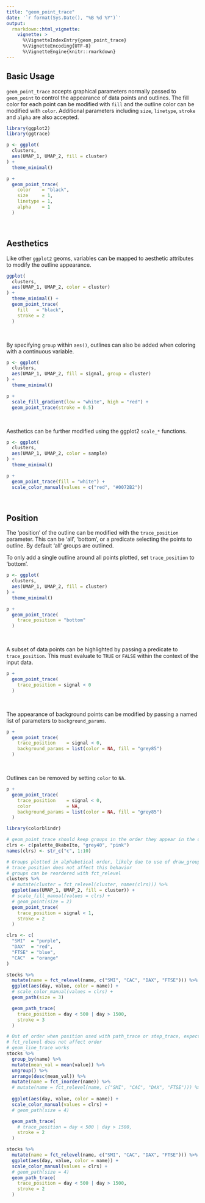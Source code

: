 ```yaml
---
title: "geom_point_trace"
date: '`r format(Sys.Date(), "%B %d %Y")`'
output:
  rmarkdown::html_vignette:
    vignette: >
      %\VignetteIndexEntry{geom_point_trace}
      %\VignetteEncoding{UTF-8}
      %\VignetteEngine{knitr::rmarkdown}
---
```


## Basic Usage

`geom_point_trace` accepts graphical parameters normally passed to `geom_point` to control the appearance of data points and outlines. The fill color for each point can be modified with `fill` and the outline color can be modified with `color`. Additional parameters including `size`, `linetype`, `stroke` and `alpha` are also accepted.

```r
library(ggplot2)
library(ggtrace)

p <- ggplot(
  clusters,
  aes(UMAP_1, UMAP_2, fill = cluster)
) + 
  theme_minimal()

p +
  geom_point_trace(
    color    = "black",
    size     = 1,
    linetype = 1,
    alpha    = 1
  )
```

<br>

## Aesthetics

Like other `ggplot2` geoms, variables can be mapped to aesthetic attributes to modify the outline appearance.

```r
ggplot(
  clusters,
  aes(UMAP_1, UMAP_2, color = cluster)
) +
  theme_minimal() +
  geom_point_trace(
    fill   = "black",
    stroke = 2
  )
```

<br>

By specifying `group` within `aes()`, outlines can also be added when coloring with a continuous variable.

```r
p <- ggplot(
  clusters,
  aes(UMAP_1, UMAP_2, fill = signal, group = cluster)
) +
  theme_minimal()

p +
  scale_fill_gradient(low = "white", high = "red") +
  geom_point_trace(stroke = 0.5)
```

<br>

Aesthetics can be further modified using the ggplot2 `scale_*` functions.

```r
p <- ggplot(
  clusters,
  aes(UMAP_1, UMAP_2, color = sample)
) +
  theme_minimal()

p +
  geom_point_trace(fill = "white") +
  scale_color_manual(values = c("red", "#0072B2"))
```

<br>

## Position

The 'position' of the outline can be modified with the `trace_position` parameter. This can be 'all', 'bottom', or a predicate selecting the points to outline. By default 'all' groups are outlined.

To only add a single outline around all points plotted, set `trace_position` to 'bottom'.

```r
p <- ggplot(
  clusters,
  aes(UMAP_1, UMAP_2, fill = cluster)
) +
  theme_minimal()

p +
  geom_point_trace(
    trace_position = "bottom"
  )
```

<br>

A subset of data points can be highlighted by passing a predicate to `trace_position`. This must evaluate to `TRUE` or `FALSE` within the context of the input data.

```r
p +
  geom_point_trace(
    trace_position = signal < 0
  )
```

<br>

The appearance of background points can be modified by passing a named list of parameters to `background_params`.

```r
p +
  geom_point_trace(
    trace_position    = signal < 0,
    background_params = list(color = NA, fill = "grey85")
  )
```

<br>

Outlines can be removed by setting `color` to `NA`.

```r
p +
  geom_point_trace(
    trace_position    = signal < 0,
    color             = NA,
    background_params = list(color = NA, fill = "grey85")
  )
```

```r
library(colorblindr)

# geom_point_trace should keep groups in the order they appear in the data
clrs <- c(palette_OkabeIto, "grey40", "pink")
names(clrs) <- str_c("c", 1:10)

# Groups plotted in alphabetical order, likely due to use of draw_group instead of draw_panel
# trace_position does not affect this behavior
# groups can be reordered with fct_relevel
clusters %>%
  # mutate(cluster = fct_relevel(cluster, names(clrs))) %>%
  ggplot(aes(UMAP_1, UMAP_2, fill = cluster)) +
  # scale_fill_manual(values = clrs) +
  # geom_point(size = 2)
  geom_point_trace(
    trace_position = signal < 1,
    stroke = 2
  )
```

```r
clrs <- c(
  "SMI"  = "purple",
  "DAX"  = "red",
  "FTSE" = "blue",
  "CAC"  = "orange"
)

stocks %>%
  mutate(name = fct_relevel(name, c("SMI", "CAC", "DAX", "FTSE"))) %>%
  ggplot(aes(day, value, color = name)) +
  # scale_color_manual(values = clrs) +
  geom_path(size = 3)

  geom_path_trace(
    trace_position = day < 500 | day > 1500,
    stroke = 3
  )

# Out of order when position used with path_trace or step_trace, expect SMI, CAC, DAX, FTSE
# fct_relevel does not affect order
# geom_line_trace works
stocks %>%
  group_by(name) %>%
  mutate(mean_val = mean(value)) %>%
  ungroup() %>%
  arrange(desc(mean_val)) %>%
  mutate(name = fct_inorder(name)) %>%
  # mutate(name = fct_relevel(name, c("SMI", "CAC", "DAX", "FTSE"))) %>%
  
  ggplot(aes(day, value, color = name)) +
  scale_color_manual(values = clrs) +
  # geom_path(size = 4)

  geom_path_trace(
    # trace_position = day < 500 | day > 1500,
    stroke = 2
  )

stocks %>%
  mutate(name = fct_relevel(name, c("SMI", "CAC", "DAX", "FTSE"))) %>%
  ggplot(aes(day, value, color = name)) +
  scale_color_manual(values = clrs) +
  # geom_path(size = 4)
  geom_path_trace(
    trace_position = day < 500 | day > 1500,
    stroke = 2
  )
```


